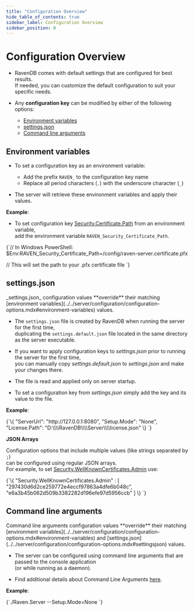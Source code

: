 ```yaml
---
title: "Configuration Overview"
hide_table_of_contents: true
sidebar_label: Configuration Overview
sidebar_position: 0
---
```



# Configuration Overview
<Admonition type="note" title="Note">

* RavenDB comes with default settings that are configured for best results.  
  If needed, you can customize the default configuration to suit your specific needs.  

* Any __configuration key__ can be modified by either of the following options: 
   * [Environment variables](../../server/configuration/configuration-options.mdx#environment-variables)  
   * [settings.json](../../server/configuration/configuration-options.mdx#settingsjson)  
   * [Command line arguments](../../server/configuration/configuration-options.mdx#command-line-arguments)  

</Admonition>

## Environment variables

<Admonition type="note" title="Note">

* To set a configuration key as an environment variable:  

  * Add the prefix `RAVEN_` to the configuration key name  
  * Replace all period characters (`.`) with the underscore character (`_`)  

* The server will retrieve these environment variables and apply their values. 

</Admonition>

<Admonition type="note" title="Note">

__Example__: 

* To set configuration key [Security.Certificate.Path](../../server/configuration/security-configuration.mdx#securitycertificatepath) from an environment variable,  
  add the environment variable `RAVEN_Security_Certificate_Path`.

<TabItem value="plain" label="plain">
<CodeBlock language="plain">
{`// In Windows PowerShell:
$Env:RAVEN_Security_Certificate_Path=/config/raven-server.certificate.pfx

// This will set the path to your .pfx certificate file
`}
</CodeBlock>
</TabItem>

</Admonition>



## settings.json

<Admonition type="info" title="Info">
_settings.json_ configuration values **override** their matching [environment variables](../../server/configuration/configuration-options.mdx#environment-variables) values.
</Admonition>

<Admonition type="note" title="Note">

* The `settings.json` file is created by RavenDB when running the server for the first time,  
  duplicating the `settings.default.json` file located in the same directory as the server executable.

* If you want to apply configuration keys to _settings.json_ prior to running the server for the first time,  
  you can manually copy _settings.default.json_ to _settings.json_ and make your changes there.

* The file is read and applied only on server startup.

* To set a configuration key from _settings.json_ simply add the key and its value to the file.

</Admonition>

<Admonition type="note" title="Note">

__Example__:

<TabItem value="json" label="json">
<CodeBlock language="json">
{`\{
    "ServerUrl": "http://127.0.0.1:8080",
    "Setup.Mode": "None",
    "License.Path": "D:\\\\RavenDB\\\\Server\\\\license.json"
\}
`}
</CodeBlock>
</TabItem>

__JSON Arrays__

Configuration options that include multiple values (like strings separated by `;`)  
can be configured using regular JSON arrays.  
For example, to set [Security.WellKnownCertificates.Admin](../../server/configuration/security-configuration.mdx#securitywellknowncertificatesadmin) use: 

<TabItem value="json" label="json">
<CodeBlock language="json">
{`\{
    "Security.WellKnownCertificates.Admin" : [ "297430d6d2ce259772e4eccf97863a4dfe6b048c", "e6a3b45b062d509b3382282d196efe97d5956ccb" ]
\}
`}
</CodeBlock>
</TabItem>

</Admonition>



## Command line arguments

<Admonition type="info" title="Info">
Command line arguments configuration values **override** their matching  
[environment variables](../../server/configuration/configuration-options.mdx#environment-variables) and [settings.json](../../server/configuration/configuration-options.mdx#settingsjson) values.  
</Admonition>

<Admonition type="note" title="Note">

* The server can be configured using command line arguments that are passed to the console application  
  (or while running as a daemon).

* Find additional details about Command Line Arguments [here](../../server/configuration/command-line-arguments.mdx).  

</Admonition>

<Admonition type="note" title="Note">

__Example__:

<TabItem value="bash" label="bash">
<CodeBlock language="bash">
{`./Raven.Server --Setup.Mode=None
`}
</CodeBlock>
</TabItem>

</Admonition>



